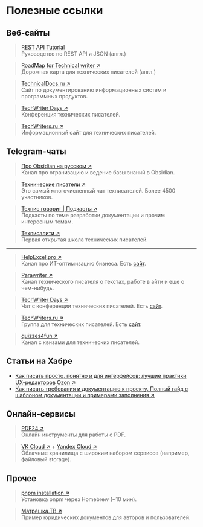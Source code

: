 # Полезные ссылки

## Веб-сайты

> [REST API Tutorial](https://restfulapi.net)  
> Руководство по REST API и JSON (англ.)

> [RoadMap for Technical writer ↗](https://roadmap.sh/technical-writer)  
> Дорожная карта для технических писателей (англ.)

> [TeсhnicalDocs.ru ↗](http://technicaldocs.ru)  
> Сайт по документированию информационных систем и программных продуктов.

> [TechWriter Days ↗](https://techwriterdays.ru/ru/index)  
> Конференция технических писателей.

> [TechWriters.ru ↗](http://techwriters.ru)  
> Информационный сайт для технических писателей.

## Telegram-чаты

> [Про Obsidian на русском ↗](https://t.me/obsidianru)  
> Канал про огранизацию и ведение базы знаний в Obsidian.

> [Технические писатели ↗](https://t.me/technicalwriters)  
> Это самый многочисленный чат техписателей. Более 4500 участников.

> [Техпис говорит | Подкасты ↗](https://t.me/techwritersays)  
> Подкасты по теме разработки документации и прочим интересным темам.

> [Техписалити ↗](https://t.me/techpisality)  
> Первая открытая школа технических писателей.

---

> [HelpExcel.pro ↗](https://t.me/business_analitics)  
> Канал про ИТ-оптимизацию бизнеса. Есть [сайт](https://www.helpexcel.pro).

> [Parawriter ↗](https://t.me/parawriter)  
> Канал технического писателя о текстах, работе в айти и еще о чем-нибудь.

> [TechWriter Days ↗](https://t.me/twdays)  
> Чат с конференции технических писателей. Есть [сайт](https://techwriterdays.ru/ru/index).

> [TechWriters.ru ↗](https://t.me/twritersn)  
> Группа для технических писателей. Есть [сайт](http://techwriters.ru).

> [quizzes4fun ↗](https://t.me/quizzes4fun)  
> Канал с квизами для технических писателей.

## Статьи на Хабре

- [Как писать просто, понятно и для интерфейсов: лучшие практики UX-редакторов Ozon ↗](https://habr.com/ru/companies/ozontech/articles/821383/)
- [Как писать требования и документацию к проекту. Полный гайд с шаблоном документации и примерами заполнения ↗](https://habr.com/ru/companies/alfa/articles/818855/)

## Онлайн-сервисы

> [PDF24 ↗](https://www.pdf24.org/ru/)  
> Онлайн инструменты для работы с PDF.

> [VK Cloud ↗](https://cloud.vk.com) + [Yandex Cloud ↗](https://yandex.cloud/ru/)  
> Облачные хранилища с широким набором сервисов (например, файловый storage). 

## Прочее

> [pnpm installation ↗](https://pnpm.io/installation)  
> Установка pnpm через Homebrew (~10 мин).

> [Матрёшка.ТВ ↗](https://matreshka.tv/footer/faq/registration)  
> Пример юридических документов для авторов и пользователей.
